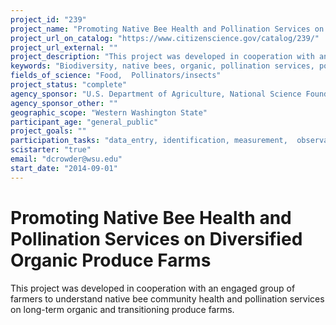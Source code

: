 ```yaml
---
project_id: "239"
project_name: "Promoting Native Bee Health and Pollination Services on Diversified Organic Produce Farms"
project_url_on_catalog: "https://www.citizenscience.gov/catalog/239/"
project_url_external: ""
project_description: "This project was developed in cooperation with an engaged group of farmers to understand native bee community health and pollination services on long-term organic and transitioning produce farms."
keywords: "Biodiversity, native bees, organic, pollination services, pollinator"
fields_of_science: "Food,  Pollinators/insects"
project_status: "complete"
agency_sponsor: "U.S. Department of Agriculture, National Science Foundation (NSF)"
agency_sponsor_other: ""
geographic_scope: "Western Washington State"
participant_age: "general_public"
project_goals: ""
participation_tasks: "data_entry, identification, measurement,  observation"
scistarter: "true"
email: "dcrowder@wsu.edu"
start_date: "2014-09-01"
---
```


# Promoting Native Bee Health and Pollination Services on Diversified Organic Produce Farms

This project was developed in cooperation with an engaged group of farmers to understand native bee community health and pollination services on long-term organic and transitioning produce farms.
